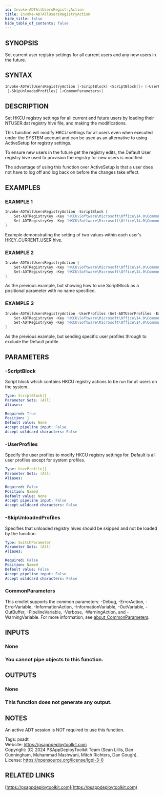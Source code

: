 ```yaml
---
id: Invoke-ADTAllUsersRegistryAction
title: Invoke-ADTAllUsersRegistryAction
hide_title: false
hide_table_of_contents: false
---
```


## SYNOPSIS

Set current user registry settings for all current users and any new users in the future.

## SYNTAX

```powershell
Invoke-ADTAllUsersRegistryAction [-ScriptBlock] <ScriptBlock[]> [-UserProfiles <UserProfile[]>]
 [-SkipUnloadedProfiles] [<CommonParameters>]
```

## DESCRIPTION

Set HKCU registry settings for all current and future users by loading their NTUSER.dat registry hive file, and making the modifications.

This function will modify HKCU settings for all users even when executed under the SYSTEM account and can be used as an alternative to using ActiveSetup for registry settings.

To ensure new users in the future get the registry edits, the Default User registry hive used to provision the registry for new users is modified.

The advantage of using this function over ActiveSetup is that a user does not have to log off and log back on before the changes take effect.

## EXAMPLES

### EXAMPLE 1

```powershell
Invoke-ADTAllUsersRegistryAction -ScriptBlock {
    Set-ADTRegistryKey -Key 'HKCU\Software\Microsoft\Office\14.0\Common' -Name 'qmenable' -Value 0 -Type DWord -SID $_.SID
    Set-ADTRegistryKey -Key 'HKCU\Software\Microsoft\Office\14.0\Common' -Name 'updatereliabilitydata' -Value 1 -Type DWord -SID $_.SID
}
```


Example demonstrating the setting of two values within each user's HKEY_CURRENT_USER hive.

### EXAMPLE 2

```powershell
Invoke-ADTAllUsersRegistryAction {
    Set-ADTRegistryKey -Key 'HKCU\Software\Microsoft\Office\14.0\Common' -Name 'qmenable' -Value 0 -Type DWord -SID $_.SID
    Set-ADTRegistryKey -Key 'HKCU\Software\Microsoft\Office\14.0\Common' -Name 'updatereliabilitydata' -Value 1 -Type DWord -SID $_.SID
}
```


As the previous example, but showing how to use ScriptBlock as a positional parameter with no name specified.

### EXAMPLE 3

```powershell
Invoke-ADTAllUsersRegistryAction -UserProfiles (Get-ADTUserProfiles -ExcludeDefaultUser) -ScriptBlock {
    Set-ADTRegistryKey -Key 'HKCU\Software\Microsoft\Office\14.0\Common' -Name 'qmenable' -Value 0 -Type DWord -SID $_.SID
    Set-ADTRegistryKey -Key 'HKCU\Software\Microsoft\Office\14.0\Common' -Name 'updatereliabilitydata' -Value 1 -Type DWord -SID $_.SID
}
```


As the previous example, but sending specific user profiles through to exclude the Default profile.

## PARAMETERS

### -ScriptBlock

Script block which contains HKCU registry actions to be run for all users on the system.

```yaml
Type: ScriptBlock[]
Parameter Sets: (All)
Aliases:

Required: True
Position: 1
Default value: None
Accept pipeline input: False
Accept wildcard characters: False
```

### -UserProfiles

Specify the user profiles to modify HKCU registry settings for.
Default is all user profiles except for system profiles.

```yaml
Type: UserProfile[]
Parameter Sets: (All)
Aliases:

Required: False
Position: Named
Default value: None
Accept pipeline input: False
Accept wildcard characters: False
```

### -SkipUnloadedProfiles

Specifies that unloaded registry hives should be skipped and not be loaded by the function.

```yaml
Type: SwitchParameter
Parameter Sets: (All)
Aliases:

Required: False
Position: Named
Default value: False
Accept pipeline input: False
Accept wildcard characters: False
```

### CommonParameters

This cmdlet supports the common parameters: -Debug, -ErrorAction, -ErrorVariable, -InformationAction, -InformationVariable, -OutVariable, -OutBuffer, -PipelineVariable, -Verbose, -WarningAction, and -WarningVariable. For more information, see [about_CommonParameters](http://go.microsoft.com/fwlink/?LinkID=113216).

## INPUTS

### None

### You cannot pipe objects to this function.
## OUTPUTS

### None

### This function does not generate any output.
## NOTES
An active ADT session is NOT required to use this function.

Tags: psadt<br />
Website: https://psappdeploytoolkit.com<br />
Copyright: (C) 2024 PSAppDeployToolkit Team (Sean Lillis, Dan Cunningham, Muhammad Mashwani, Mitch Richters, Dan Gough).<br />
License: https://opensource.org/license/lgpl-3-0

## RELATED LINKS

[https://psappdeploytoolkit.com](https://psappdeploytoolkit.com)
